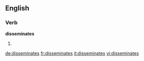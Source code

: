 ==English==

===Verb===
'''disseminates'''

# {{third-person singular of|[[disseminate]]}}

[[de:disseminates]]
[[fr:disseminates]]
[[it:disseminates]]
[[vi:disseminates]]